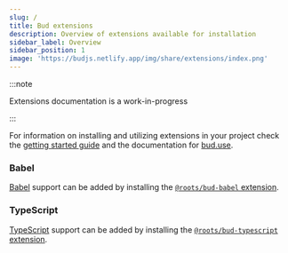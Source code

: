 ```yaml
---
slug: /
title: Bud extensions
description: Overview of extensions available for installation
sidebar_label: Overview
sidebar_position: 1
image: 'https://budjs.netlify.app/img/share/extensions/index.png'
---
```


:::note

Extensions documentation is a work-in-progress

:::

For information on installing and utilizing extensions in your project check the [getting started guide](/guides/getting-started/extending) 
and the documentation for [bud.use](/docs/bud.use).

### Babel

[Babel](https://babeljs.io) support can be added by installing the [`@roots/bud-babel` extension](/extensions/bud-babel).

### TypeScript

[TypeScript](https://typescript.org) support can be added by installing the [`@roots/bud-typescript` extension](/extensions/bud-typescript).
